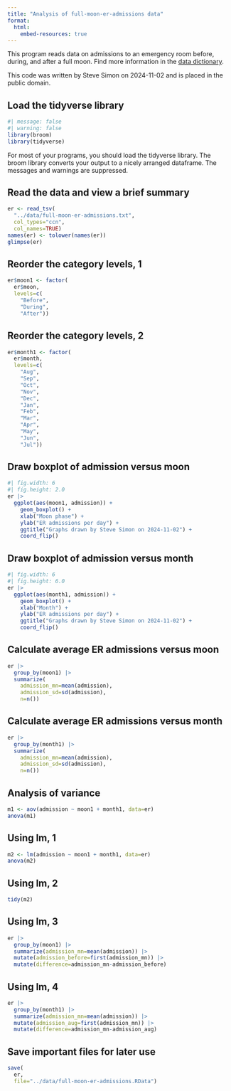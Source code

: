 ```yaml
---
title: "Analysis of full-moon-er-admissions data"
format: 
  html:
    embed-resources: true
---
```


This program reads data on admissions to an emergency room before, during, and after a full moon. Find more information in the [data dictionary][dd].

[dd]: https://github.com/pmean/data/blob/master/files/full-moon-er-admissions.yaml

This code was written by Steve Simon on 2024-11-02 and is placed in the public domain.

## Load the tidyverse library

```r
#| message: false
#| warning: false
library(broom)
library(tidyverse)
```

For most of your programs, you should load the tidyverse library. The broom library converts your output to a nicely arranged dataframe. The messages and warnings are suppressed.

## Read the data and view a brief summary

```r
er <- read_tsv(
  "../data/full-moon-er-admissions.txt",
  col_types="ccn",
  col_names=TRUE)
names(er) <- tolower(names(er))
glimpse(er)
```

## Reorder the category levels, 1

```r
er$moon1 <- factor(
  er$moon,
  levels=c(
    "Before",
    "During",
    "After"))
```

## Reorder the category levels, 2

```r
er$month1 <- factor(
  er$month,
  levels=c(
    "Aug",
    "Sep",
    "Oct",
    "Nov",
    "Dec",
    "Jan",
    "Feb",
    "Mar",
    "Apr",
    "May",
    "Jun",
    "Jul"))
```

## Draw boxplot of admission versus moon

```r
#| fig.width: 6
#| fig.height: 2.0
er |>
  ggplot(aes(moon1, admission)) +
    geom_boxplot() +
    xlab("Moon phase") +
    ylab("ER admissions per day") +
    ggtitle("Graphs drawn by Steve Simon on 2024-11-02") +
    coord_flip()
```

## Draw boxplot of admission versus month

```r
#| fig.width: 6
#| fig.height: 6.0
er |>
  ggplot(aes(month1, admission)) +
    geom_boxplot() +
    xlab("Month") +
    ylab("ER admissions per day") +
    ggtitle("Graphs drawn by Steve Simon on 2024-11-02") +
    coord_flip()
```

## Calculate average ER admissions versus moon

```r
er |>
  group_by(moon1) |>
  summarize(
    admission_mn=mean(admission),
    admission_sd=sd(admission),
    n=n())
```

## Calculate average ER admissions versus month

```r
er |>
  group_by(month1) |>
  summarize(
    admission_mn=mean(admission),
    admission_sd=sd(admission),
    n=n())
```

## Analysis of variance

```r
m1 <- aov(admission ~ moon1 + month1, data=er)
anova(m1)
```

## Using lm, 1

```r
m2 <- lm(admission ~ moon1 + month1, data=er)
anova(m2)
```

## Using lm, 2

```r
tidy(m2)
```

## Using lm, 3

```r
er |>
  group_by(moon1) |>
  summarize(admission_mn=mean(admission)) |>
  mutate(admission_before=first(admission_mn)) |>
  mutate(difference=admission_mn-admission_before)
```

## Using lm, 4

```r
er |>
  group_by(month1) |>
  summarize(admission_mn=mean(admission)) |>
  mutate(admission_aug=first(admission_mn)) |>
  mutate(difference=admission_mn-admission_aug)
```

## Save important files for later use

```r
save(
  er,
  file="../data/full-moon-er-admissions.RData")
```